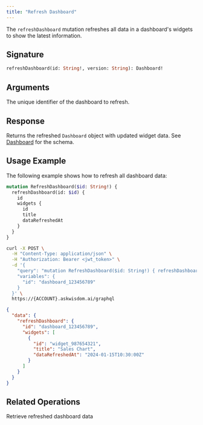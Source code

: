 ```yaml
---
title: "Refresh Dashboard"
---
```


The `refreshDashboard` mutation refreshes all data in a dashboard's widgets to show the latest information.

## Signature

```graphql
refreshDashboard(id: String!, version: String): Dashboard!
```

## Arguments

<ParamField path="id" type="String!" required>
  The unique identifier of the dashboard to refresh.
</ParamField>

## Response

Returns the refreshed `Dashboard` object with updated widget data. See [Dashboard](/integrations/graphql-api/objects/dashboard) for the schema.

## Usage Example

The following example shows how to refresh all dashboard data:

```graphql
mutation RefreshDashboard($id: String!) {
  refreshDashboard(id: $id) {
    id
    widgets {
      id
      title
      dataRefreshedAt
    }
  }
}
```

<RequestExample>

```bash Request
curl -X POST \
  -H "Content-Type: application/json" \
  -H "Authorization: Bearer <jwt_token>" \
  -d '{
    "query": "mutation RefreshDashboard($id: String!) { refreshDashboard(id: $id) { id widgets { id title dataRefreshedAt } } }",
    "variables": {
      "id": "dashboard_123456789"
    }
  }' \
  https://{ACCOUNT}.askwisdom.ai/graphql
```

</RequestExample>

<ResponseExample>

```json Response
{
  "data": {
    "refreshDashboard": {
      "id": "dashboard_123456789",
      "widgets": [
        {
          "id": "widget_987654321",
          "title": "Sales Chart",
          "dataRefreshedAt": "2024-01-15T10:30:00Z"
        }
      ]
    }
  }
}
```

</ResponseExample>

## Related Operations

<CardGroup cols={2}>
  <Card title="Dashboard Query" icon="magnifying-glass" href="/integrations/graphql-api/queries/dashboard/dashboard">
    Retrieve refreshed dashboard data
  </Card>
</CardGroup>